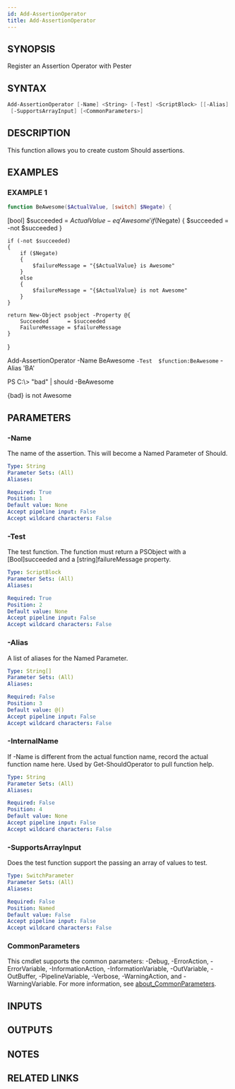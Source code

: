 ```yaml
---
id: Add-AssertionOperator
title: Add-AssertionOperator
---
```


## SYNOPSIS
Register an Assertion Operator with Pester

## SYNTAX

```powershell
Add-AssertionOperator [-Name] <String> [-Test] <ScriptBlock> [[-Alias] <String[]>] [[-InternalName] <String>]
 [-SupportsArrayInput] [<CommonParameters>]
```

## DESCRIPTION
This function allows you to create custom Should assertions.

## EXAMPLES

### EXAMPLE 1
```powershell
function BeAwesome($ActualValue, [switch] $Negate) {
```

\[bool\] $succeeded = $ActualValue -eq 'Awesome'
	if ($Negate) { $succeeded = -not $succeeded }

	if (-not $succeeded)
	{
		if ($Negate)
		{
			$failureMessage = "{$ActualValue} is Awesome"
		}
		else
		{
			$failureMessage = "{$ActualValue} is not Awesome"
		}
	}

	return New-Object psobject -Property @{
		Succeeded      = $succeeded
		FailureMessage = $failureMessage
	}
}

Add-AssertionOperator -Name  BeAwesome `
					-Test  $function:BeAwesome `
					-Alias 'BA'

PS C:\\\> "bad" | should -BeAwesome

{bad} is not Awesome

## PARAMETERS

### -Name
The name of the assertion.
This will become a Named Parameter of Should.

```yaml
Type: String
Parameter Sets: (All)
Aliases:

Required: True
Position: 1
Default value: None
Accept pipeline input: False
Accept wildcard characters: False
```

### -Test
The test function.
The function must return a PSObject with a \[Bool\]succeeded and a \[string\]failureMessage property.

```yaml
Type: ScriptBlock
Parameter Sets: (All)
Aliases:

Required: True
Position: 2
Default value: None
Accept pipeline input: False
Accept wildcard characters: False
```

### -Alias
A list of aliases for the Named Parameter.

```yaml
Type: String[]
Parameter Sets: (All)
Aliases:

Required: False
Position: 3
Default value: @()
Accept pipeline input: False
Accept wildcard characters: False
```

### -InternalName
If -Name is different from the actual function name, record the actual function name here.
Used by Get-ShouldOperator to pull function help.

```yaml
Type: String
Parameter Sets: (All)
Aliases:

Required: False
Position: 4
Default value: None
Accept pipeline input: False
Accept wildcard characters: False
```

### -SupportsArrayInput
Does the test function support the passing an array of values to test.

```yaml
Type: SwitchParameter
Parameter Sets: (All)
Aliases:

Required: False
Position: Named
Default value: False
Accept pipeline input: False
Accept wildcard characters: False
```

### CommonParameters
This cmdlet supports the common parameters: -Debug, -ErrorAction, -ErrorVariable, -InformationAction, -InformationVariable, -OutVariable, -OutBuffer, -PipelineVariable, -Verbose, -WarningAction, and -WarningVariable. For more information, see [about_CommonParameters](http://go.microsoft.com/fwlink/?LinkID=113216).

## INPUTS

## OUTPUTS

## NOTES

## RELATED LINKS
